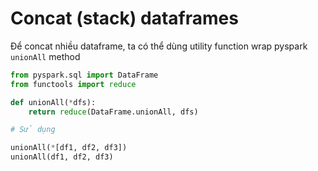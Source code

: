 # Concat (stack) dataframes

Để concat nhiều dataframe, ta có thể dùng utility function wrap pyspark `unionAll` method

```python
from pyspark.sql import DataFrame
from functools import reduce

def unionAll(*dfs):
    return reduce(DataFrame.unionAll, dfs)

# Sử dụng

unionAll(*[df1, df2, df3])
unionAll(df1, df2, df3)
```